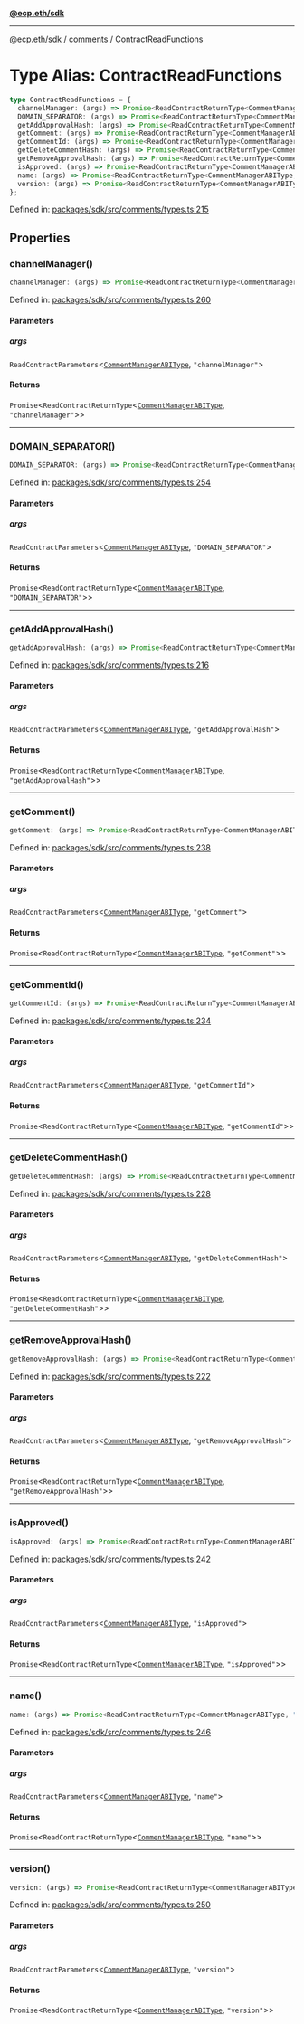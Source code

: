 [**@ecp.eth/sdk**](../../index.mdx)

***

[@ecp.eth/sdk](/sdk-reference/index.mdx) / [comments](/sdk-reference/comments/index.mdx) / ContractReadFunctions

# Type Alias: ContractReadFunctions

```ts
type ContractReadFunctions = {
  channelManager: (args) => Promise<ReadContractReturnType<CommentManagerABIType, "channelManager">>;
  DOMAIN_SEPARATOR: (args) => Promise<ReadContractReturnType<CommentManagerABIType, "DOMAIN_SEPARATOR">>;
  getAddApprovalHash: (args) => Promise<ReadContractReturnType<CommentManagerABIType, "getAddApprovalHash">>;
  getComment: (args) => Promise<ReadContractReturnType<CommentManagerABIType, "getComment">>;
  getCommentId: (args) => Promise<ReadContractReturnType<CommentManagerABIType, "getCommentId">>;
  getDeleteCommentHash: (args) => Promise<ReadContractReturnType<CommentManagerABIType, "getDeleteCommentHash">>;
  getRemoveApprovalHash: (args) => Promise<ReadContractReturnType<CommentManagerABIType, "getRemoveApprovalHash">>;
  isApproved: (args) => Promise<ReadContractReturnType<CommentManagerABIType, "isApproved">>;
  name: (args) => Promise<ReadContractReturnType<CommentManagerABIType, "name">>;
  version: (args) => Promise<ReadContractReturnType<CommentManagerABIType, "version">>;
};
```

Defined in: [packages/sdk/src/comments/types.ts:215](https://github.com/ecp-eth/comments-monorepo/blob/main/packages/sdk/src/comments/types.ts#L215)

## Properties

### channelManager()

```ts
channelManager: (args) => Promise<ReadContractReturnType<CommentManagerABIType, "channelManager">>;
```

Defined in: [packages/sdk/src/comments/types.ts:260](https://github.com/ecp-eth/comments-monorepo/blob/main/packages/sdk/src/comments/types.ts#L260)

#### Parameters

##### args

`ReadContractParameters`\<[`CommentManagerABIType`](/sdk-reference/comments/type-aliases/CommentManagerABIType.mdx), `"channelManager"`\>

#### Returns

`Promise`\<`ReadContractReturnType`\<[`CommentManagerABIType`](/sdk-reference/comments/type-aliases/CommentManagerABIType.mdx), `"channelManager"`\>\>

***

### DOMAIN\_SEPARATOR()

```ts
DOMAIN_SEPARATOR: (args) => Promise<ReadContractReturnType<CommentManagerABIType, "DOMAIN_SEPARATOR">>;
```

Defined in: [packages/sdk/src/comments/types.ts:254](https://github.com/ecp-eth/comments-monorepo/blob/main/packages/sdk/src/comments/types.ts#L254)

#### Parameters

##### args

`ReadContractParameters`\<[`CommentManagerABIType`](/sdk-reference/comments/type-aliases/CommentManagerABIType.mdx), `"DOMAIN_SEPARATOR"`\>

#### Returns

`Promise`\<`ReadContractReturnType`\<[`CommentManagerABIType`](/sdk-reference/comments/type-aliases/CommentManagerABIType.mdx), `"DOMAIN_SEPARATOR"`\>\>

***

### getAddApprovalHash()

```ts
getAddApprovalHash: (args) => Promise<ReadContractReturnType<CommentManagerABIType, "getAddApprovalHash">>;
```

Defined in: [packages/sdk/src/comments/types.ts:216](https://github.com/ecp-eth/comments-monorepo/blob/main/packages/sdk/src/comments/types.ts#L216)

#### Parameters

##### args

`ReadContractParameters`\<[`CommentManagerABIType`](/sdk-reference/comments/type-aliases/CommentManagerABIType.mdx), `"getAddApprovalHash"`\>

#### Returns

`Promise`\<`ReadContractReturnType`\<[`CommentManagerABIType`](/sdk-reference/comments/type-aliases/CommentManagerABIType.mdx), `"getAddApprovalHash"`\>\>

***

### getComment()

```ts
getComment: (args) => Promise<ReadContractReturnType<CommentManagerABIType, "getComment">>;
```

Defined in: [packages/sdk/src/comments/types.ts:238](https://github.com/ecp-eth/comments-monorepo/blob/main/packages/sdk/src/comments/types.ts#L238)

#### Parameters

##### args

`ReadContractParameters`\<[`CommentManagerABIType`](/sdk-reference/comments/type-aliases/CommentManagerABIType.mdx), `"getComment"`\>

#### Returns

`Promise`\<`ReadContractReturnType`\<[`CommentManagerABIType`](/sdk-reference/comments/type-aliases/CommentManagerABIType.mdx), `"getComment"`\>\>

***

### getCommentId()

```ts
getCommentId: (args) => Promise<ReadContractReturnType<CommentManagerABIType, "getCommentId">>;
```

Defined in: [packages/sdk/src/comments/types.ts:234](https://github.com/ecp-eth/comments-monorepo/blob/main/packages/sdk/src/comments/types.ts#L234)

#### Parameters

##### args

`ReadContractParameters`\<[`CommentManagerABIType`](/sdk-reference/comments/type-aliases/CommentManagerABIType.mdx), `"getCommentId"`\>

#### Returns

`Promise`\<`ReadContractReturnType`\<[`CommentManagerABIType`](/sdk-reference/comments/type-aliases/CommentManagerABIType.mdx), `"getCommentId"`\>\>

***

### getDeleteCommentHash()

```ts
getDeleteCommentHash: (args) => Promise<ReadContractReturnType<CommentManagerABIType, "getDeleteCommentHash">>;
```

Defined in: [packages/sdk/src/comments/types.ts:228](https://github.com/ecp-eth/comments-monorepo/blob/main/packages/sdk/src/comments/types.ts#L228)

#### Parameters

##### args

`ReadContractParameters`\<[`CommentManagerABIType`](/sdk-reference/comments/type-aliases/CommentManagerABIType.mdx), `"getDeleteCommentHash"`\>

#### Returns

`Promise`\<`ReadContractReturnType`\<[`CommentManagerABIType`](/sdk-reference/comments/type-aliases/CommentManagerABIType.mdx), `"getDeleteCommentHash"`\>\>

***

### getRemoveApprovalHash()

```ts
getRemoveApprovalHash: (args) => Promise<ReadContractReturnType<CommentManagerABIType, "getRemoveApprovalHash">>;
```

Defined in: [packages/sdk/src/comments/types.ts:222](https://github.com/ecp-eth/comments-monorepo/blob/main/packages/sdk/src/comments/types.ts#L222)

#### Parameters

##### args

`ReadContractParameters`\<[`CommentManagerABIType`](/sdk-reference/comments/type-aliases/CommentManagerABIType.mdx), `"getRemoveApprovalHash"`\>

#### Returns

`Promise`\<`ReadContractReturnType`\<[`CommentManagerABIType`](/sdk-reference/comments/type-aliases/CommentManagerABIType.mdx), `"getRemoveApprovalHash"`\>\>

***

### isApproved()

```ts
isApproved: (args) => Promise<ReadContractReturnType<CommentManagerABIType, "isApproved">>;
```

Defined in: [packages/sdk/src/comments/types.ts:242](https://github.com/ecp-eth/comments-monorepo/blob/main/packages/sdk/src/comments/types.ts#L242)

#### Parameters

##### args

`ReadContractParameters`\<[`CommentManagerABIType`](/sdk-reference/comments/type-aliases/CommentManagerABIType.mdx), `"isApproved"`\>

#### Returns

`Promise`\<`ReadContractReturnType`\<[`CommentManagerABIType`](/sdk-reference/comments/type-aliases/CommentManagerABIType.mdx), `"isApproved"`\>\>

***

### name()

```ts
name: (args) => Promise<ReadContractReturnType<CommentManagerABIType, "name">>;
```

Defined in: [packages/sdk/src/comments/types.ts:246](https://github.com/ecp-eth/comments-monorepo/blob/main/packages/sdk/src/comments/types.ts#L246)

#### Parameters

##### args

`ReadContractParameters`\<[`CommentManagerABIType`](/sdk-reference/comments/type-aliases/CommentManagerABIType.mdx), `"name"`\>

#### Returns

`Promise`\<`ReadContractReturnType`\<[`CommentManagerABIType`](/sdk-reference/comments/type-aliases/CommentManagerABIType.mdx), `"name"`\>\>

***

### version()

```ts
version: (args) => Promise<ReadContractReturnType<CommentManagerABIType, "version">>;
```

Defined in: [packages/sdk/src/comments/types.ts:250](https://github.com/ecp-eth/comments-monorepo/blob/main/packages/sdk/src/comments/types.ts#L250)

#### Parameters

##### args

`ReadContractParameters`\<[`CommentManagerABIType`](/sdk-reference/comments/type-aliases/CommentManagerABIType.mdx), `"version"`\>

#### Returns

`Promise`\<`ReadContractReturnType`\<[`CommentManagerABIType`](/sdk-reference/comments/type-aliases/CommentManagerABIType.mdx), `"version"`\>\>
